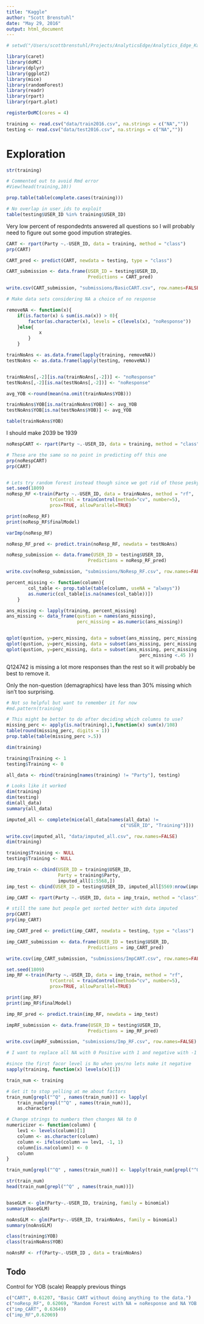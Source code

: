 ```yaml
---
title: "Kaggle"
author: "Scott Brenstuhl"
date: "May 29, 2016"
output: html_document
---
```



```r
# setwd("/Users/scottbrenstuhl/Projects/AnalyticsEdge/Analytics_Edge_Kaggle/")

library(caret)
library(doMC)
library(dplyr)
library(ggplot2)
library(mice)
library(randomForest)
library(readr)
library(rpart)
library(rpart.plot)

registerDoMC(cores = 4)

training <- read.csv("data/train2016.csv", na.strings = c("NA",""))
testing <- read.csv("data/test2016.csv", na.strings = c("NA",""))
```


# Exploration
```r
str(training)

# Commented out to avoid Rmd error
#View(head(training,10))

prop.table(table(complete.cases(training)))

# No overlap in user_ids to exploit 
table(testing$USER_ID %in% training$USER_ID)
```

Very low percent of respondednts answered all questions so I will probably need
to figure out some good impution strategies.


```r

CART <- rpart(Party ~.-USER_ID, data = training, method = "class")
prp(CART)

CART_pred <- predict(CART, newdata = testing, type = "class")

CART_submission <- data.frame(USER_ID = testing$USER_ID, 
                              Predictions = CART_pred)

write.csv(CART_submission, "submissions/BasicCART.csv", row.names=FALSE)

```

```r
# Make data sets considering NA a choice of no response

removeNA <- function(x){
    if(is.factor(x) & sum(is.na(x)) > 0){
        factor(as.character(x), levels = c(levels(x), "noResponse"))
    }else{
            x
        }
    }

trainNoAns <- as.data.frame(lapply(training, removeNA))
testNoAns <- as.data.frame(lapply(testing, removeNA))


trainNoAns[,-2][is.na(trainNoAns[,-2])] <- "noResponse"
testNoAns[,-2][is.na(testNoAns[,-2])] <- "noResponse"

avg_YOB <-round(mean(na.omit(trainNoAns$YOB)))

trainNoAns$YOB[is.na(trainNoAns$YOB)] <- avg_YOB
testNoAns$YOB[is.na(testNoAns$YOB)] <- avg_YOB

table(trainNoAns$YOB)
```

I should make 2039 be 1939

```r
noRespCART <- rpart(Party ~.-USER_ID, data = training, method = "class")

# These are the same so no point in predicting off this one
prp(noRespCART)
prp(CART)


# Lets try random forest instead though since we got rid of those pesky NAs
set.seed(1809)
noResp_RF <-train(Party ~.-USER_ID, data = trainNoAns, method = "rf",
                trControl = trainControl(method="cv", number=5),
                prox=TRUE, allowParallel=TRUE)

print(noResp_RF)
print(noResp_RF$finalModel)

varImp(noResp_RF)

noResp_RF_pred <- predict.train(noResp_RF, newdata = testNoAns)

noResp_submission <- data.frame(USER_ID = testing$USER_ID, 
                              Predictions = noResp_RF_pred)

write.csv(noResp_submission, "submissions/NoResp_RF.csv", row.names=FALSE)

```


```r

percent_missing <- function(column){
        col_table <- prop.table(table(column, useNA = "always"))
        as.numeric(col_table[is.na(names(col_table))])
    }

ans_missing <- lapply(training, percent_missing) 
ans_missing <- data_frame(qustion = names(ans_missing),
                          perc_missing = as.numeric(ans_missing))


qplot(qustion, y=perc_missing, data = subset(ans_missing, perc_missing >.45 ))
qplot(qustion, y=perc_missing, data = subset(ans_missing, perc_missing <.30 ))
qplot(qustion, y=perc_missing, data = subset(ans_missing, perc_missing >.30 &
                                                 perc_missing <.45 ))
```

Q124742 is missing a lot more responses than the rest so it will probably be
best to remove it.

Only the non-question (demagraphics) have less than 30% missing which isn't too
surprising.

```r
# Not so helpful but want to remember it for now
#md.pattern(training)

# This might be better to do after deciding which columns to use?
missing_perc <- apply(is.na(training),1,function(x) sum(x)/108)
table(round(missing_perc, digits = 1))
prop.table(table(missing_perc >.5))

dim(training)

```


```r
training$Training <- 1
testing$Training <- 0

all_data <- rbind(training[names(training) != "Party"], testing)

# Looks like it worked
dim(training)
dim(testing)
dim(all_data)
summary(all_data)

imputed_all <- complete(mice(all_data[names(all_data) != 
                                          c("USER_ID", "Training")]))

write.csv(imputed_all, "data/imputed_all.csv", row.names=FALSE)
dim(training)

training$Training <- NULL
testing$Training <- NULL

imp_train <- cbind(USER_ID = training$USER_ID, 
                   Party = training$Party, 
                   imputed_all[1:5568,])
imp_test <- cbind(USER_ID = testing$USER_ID, imputed_all[5569:nrow(imputed_all),])

```

```r
imp_CART <- rpart(Party ~.-USER_ID, data = imp_train, method = "class")

# still the same but people get sorted better with data imputed 
prp(CART)
prp(imp_CART)

imp_CART_pred <- predict(imp_CART, newdata = testing, type = "class")

imp_CART_submission <- data.frame(USER_ID = testing$USER_ID, 
                              Predictions = imp_CART_pred)

write.csv(imp_CART_submission, "submissions/ImpCART.csv", row.names=FALSE)

```

```r

set.seed(1809)
imp_RF <-train(Party ~.-USER_ID, data = imp_train, method = "rf",
                trControl = trainControl(method="cv", number=5),
                prox=TRUE, allowParallel=TRUE)

print(imp_RF)
print(imp_RF$finalModel)

imp_RF_pred <- predict.train(imp_RF, newdata = imp_test)

impRF_submission <- data.frame(USER_ID = testing$USER_ID, 
                              Predictions = imp_RF_pred)

write.csv(impRF_submission, "submissions/Imp_RF.csv", row.names=FALSE)

```


```r
# I want to replace all NA with 0 Positive with 1 and negative with -1

#since the first facor level is No when yes/no lets make it negative
sapply(training, function(x) levels(x)[1])

train_num <- training

# Get it to stop yelling at me about factors
train_num[grepl("^Q" , names(train_num))] <- lapply(
    train_num[grepl("^Q" , names(train_num))],
    as.character)

# Change strings to numbers then changes NA to 0
numericizer <- function(column) {
    lev1 <- levels(column)[1]
    column <- as.character(column)
    column <- ifelse(column == lev1, -1, 1)
    column[is.na(column)] <- 0
    column
}

train_num[grepl("^Q" , names(train_num))] <- lapply(train_num[grepl("^Q" , names(train_num))], numericizer)

str(train_num)
head(train_num[grepl("^Q" , names(train_num))])



```


```r

baseGLM <- glm(Party~.-USER_ID, training, family = binomial)
summary(baseGLM)

noAnsGLM <- glm(Party~.-USER_ID, trainNoAns, family = binomial)
summary(noAnsGLM)

class(training$YOB)
class(trainNoAns$YOB)
```


```r

noAnsRF <- rf(Party~.-USER_ID , data = trainNoAns)

```

## Todo

Control for YOB (scale)
Reapply previous things 

```r
c("CART", 0.61207, "Basic CART without doing anything to the data.")
c("noResp_RF", 0.62069, "Random Forest with NA = noResponse and NA YOB = mean YOB")
c("imp_CART", 0.63649)
c("imp_RF",0.62069)

```



